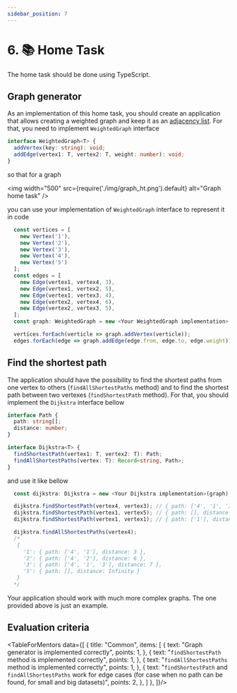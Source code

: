 ```yaml
---
sidebar_position: 7
---
```


# 6. 📚 Home Task


The home task should be done using TypeScript.

## Graph generator

As an implementation of this home task, you should create an application that allows creating a weighted graph and keep it as an [adjacency list](https://en.wikipedia.org/wiki/Adjacency_list). For that, you need to implement `WeightedGraph` interface

```ts
interface WeightedGraph<T> {
  addVertex(key: string): void;
  addEdge(vertex1: T, vertex2: T, weight: number): void;
}
```

so that for a graph

<img
width="500"
src={require('./img/graph_ht.png').default}
alt="Graph home task"
/>

you can use your implementation of `WeightedGraph` interface to represent it in code

```ts
  const vertices = [
    new Vertex('1'),
    new Vertex('2'),
    new Vertex('3'),
    new Vertex('4'),
    new Vertex('5')
  ];
  const edges = [
    new Edge(vertex1, vertex4, 3),
    new Edge(vertex1, vertex2, 5),
    new Edge(vertex1, vertex3, 4),
    new Edge(vertex2, vertex4, 6),
    new Edge(vertex2, vertex3, 5),
  ];
  const graph: WeightedGraph = new <Your WeightedGraph implementation>;

  vertices.forEach(verticle => graph.addVertex(verticle));
  edges.forEach(edge => graph.addEdge(edge.from, edge.to, edge.weight));
```

## Find the shortest path

The application should have the possibility to find the shortest paths from one vertex to others (`findAllShortestPaths` method) and to find the shortest path between two vertexes (`findShortestPath` method). For that, you should implement the `Dijkstra` interface bellow

```ts
interface Path {
  path: string[];
  distance: number;
}

interface Dijkstra<T> {
  findShortestPath(vertex1: T, vertex2: T): Path;
  findAllShortestPaths(vertex: T): Record<string, Path>;
}
```

and use it like bellow

```ts
  const dijkstra: Dijkstra = new <Your Dijkstra implementation>(graph);

  dijkstra.findShortestPath(vertex4, vertex3); // { path: ['4', '1', '3'], distance: 7 }
  dijkstra.findShortestPath(vertex1, vertex5); // { path: [], distance: Infinity }
  dijkstra.findShortestPath(vertex1, vertex1); // { path: ['1'], distance: 0 }

  dijkstra.findAllShortestPaths(vertex4);
  /*
   {
     '1': { path: ['4', '1'], distance: 3 },
     '2': { path: ['4', '2'], distance: 6 },
     '3': { path: ['4', '1', '3'], distance: 7 },
     '5': { path: [], distance: Infinity }
   }
  */
```

Your application should work with much more complex graphs. The one provided above is just an example.

## Evaluation criteria

<TableForMentors data={[
  {
    title: "Common",
    items: [
      {
        text: "Graph generator is implemented correctly",
        points: 1,
      },
      {
        text: "`findShortestPath` method is implemented correctly",
        points: 1,
      },
      {
        text: "`findAllShortestPaths` method is implemented correctly",
        points: 1,
      },
      {
        text: "`findShortestPath` and `findAllShortestPaths` work for edge cases (for case when no path can be found, for small and big datasets)",
        points: 2,
      },
    ]
  },
]}/>
